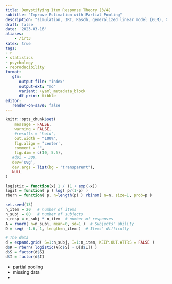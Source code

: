 ```yaml
---
title: Demystifying Item Response Theory (3/4)
subtitle: "Improve Estimation with Partial Pooling"
description: "simulation, IRT, Rasch, generalized linear model (GLM), GLMM, mixed models, multilevel models"
draft: false
date: '2023-03-16'
aliases:
    - /irt3
katex: true
tags:
- r
- statistics
- psychology
- reproducibility
format: 
   gfm:
      output-file: "index"
      output-ext: "md"
      variant: +yaml_metadata_block
      df-print: tibble
editor:
   render-on-save: false
---
```



```r
knitr::opts_chunk$set(
	message = FALSE,
	warning = FALSE,
	#results = 'hold',
	out.width = "100%",
	fig.align = 'center',
	comment = "",
	fig.dim = c(10, 5.5),
   #dpi = 300,
   dev='svg',
   dev.args = list(bg = "transparent"),
   NULL
)
```


```r
logistic = function(x) 1 / (1 + exp(-x))
logit = function( p ) log( p/(1-p) )
rbern = function( p, n=length(p) ) rbinom( n=n, size=1, prob=p )

set.seed(13)
n_item = 20   # number of items
n_subj = 80   # number of subjects
n_resp = n_subj * n_item  # number of responses
A = rnorm( n=n_subj, mean=0, sd=1 )  # Subjects' ability
D = seq( -1.6, 1, length=n_item )  # Items' difficulty

# The data
d = expand.grid( S=1:n_subj, I=1:n_item, KEEP.OUT.ATTRS = FALSE )
d$R = rbern( logistic(A[d$S] - D[d$I]) )
d$S = factor(d$S)
d$I = factor(d$I)
```


- partial pooling
- missing data
- 